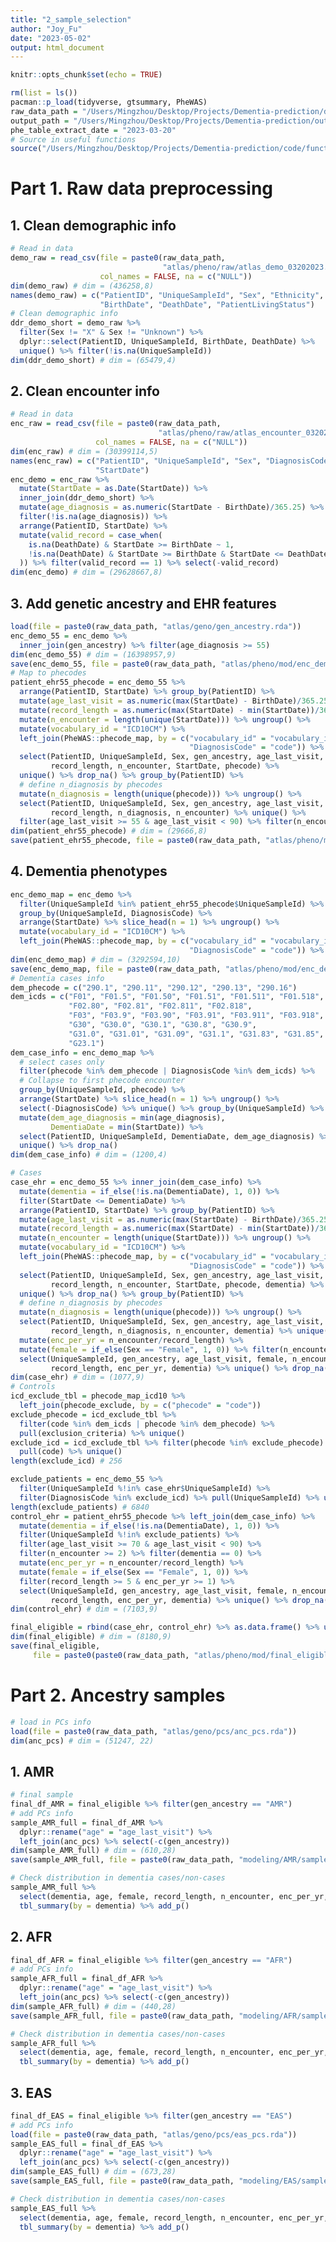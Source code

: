 ```yaml
---
title: "2_sample_selection"
author: "Joy_Fu"
date: "2023-05-02"
output: html_document
---
```


```r
knitr::opts_chunk$set(echo = TRUE)
```

```r
rm(list = ls())
pacman::p_load(tidyverse, gtsummary, PheWAS)
raw_data_path = "/Users/Mingzhou/Desktop/Projects/Dementia-prediction/data/"
output_path = "/Users/Mingzhou/Desktop/Projects/Dementia-prediction/output/"
phe_table_extract_date = "2023-03-20"
# Source in useful functions
source("/Users/Mingzhou/Desktop/Projects/Dementia-prediction/code/functions.R")
```

# Part 1. Raw data preprocessing
## 1. Clean demographic info
```r
# Read in data
demo_raw = read_csv(file = paste0(raw_data_path, 
                                  "atlas/pheno/raw/atlas_demo_03202023.csv"),
                    col_names = FALSE, na = c("NULL")) 
dim(demo_raw) # dim = (436258,8)
names(demo_raw) = c("PatientID", "UniqueSampleId", "Sex", "Ethnicity", "FirstRace", 
                    "BirthDate", "DeathDate", "PatientLivingStatus")
# Clean demographic info
ddr_demo_short = demo_raw %>% 
  filter(Sex != "X" & Sex != "Unknown") %>% 
  dplyr::select(PatientID, UniqueSampleId, BirthDate, DeathDate) %>% 
  unique() %>% filter(!is.na(UniqueSampleId))
dim(ddr_demo_short) # dim = (65479,4)
```

## 2. Clean encounter info
```r
# Read in data
enc_raw = read_csv(file = paste0(raw_data_path, 
                                 "atlas/pheno/raw/atlas_encounter_03202023.csv"),
                   col_names = FALSE, na = c("NULL")) 
dim(enc_raw) # dim = (30399114,5)
names(enc_raw) = c("PatientID", "UniqueSampleId", "Sex", "DiagnosisCode",
                   "StartDate")
enc_demo = enc_raw %>% 
  mutate(StartDate = as.Date(StartDate)) %>% 
  inner_join(ddr_demo_short) %>% 
  mutate(age_diagnosis = as.numeric(StartDate - BirthDate)/365.25) %>% 
  filter(!is.na(age_diagnosis)) %>% 
  arrange(PatientID, StartDate) %>% 
  mutate(valid_record = case_when(
    is.na(DeathDate) & StartDate >= BirthDate ~ 1,
    !is.na(DeathDate) & StartDate >= BirthDate & StartDate <= DeathDate ~ 1
  )) %>% filter(valid_record == 1) %>% select(-valid_record)
dim(enc_demo) # dim = (29628667,8)
```

## 3. Add genetic ancestry and EHR features
```r
load(file = paste0(raw_data_path, "atlas/geno/gen_ancestry.rda"))
enc_demo_55 = enc_demo %>% 
  inner_join(gen_ancestry) %>% filter(age_diagnosis >= 55) 
dim(enc_demo_55) # dim = (16398957,9)
save(enc_demo_55, file = paste0(raw_data_path, "atlas/pheno/mod/enc_demo_55.rda"))
# Map to phecodes
patient_ehr55_phecode = enc_demo_55 %>%
  arrange(PatientID, StartDate) %>% group_by(PatientID) %>% 
  mutate(age_last_visit = as.numeric(max(StartDate) - BirthDate)/365.25) %>% 
  mutate(record_length = as.numeric(max(StartDate) - min(StartDate))/365.25) %>% 
  mutate(n_encounter = length(unique(StartDate))) %>% ungroup() %>% 
  mutate(vocabulary_id = "ICD10CM") %>% 
  left_join(PheWAS::phecode_map, by = c("vocabulary_id" = "vocabulary_id",
                                        "DiagnosisCode" = "code")) %>% 
  select(PatientID, UniqueSampleId, Sex, gen_ancestry, age_last_visit,
         record_length, n_encounter, StartDate, phecode) %>% 
  unique() %>% drop_na() %>% group_by(PatientID) %>% 
  # define n_diagnosis by phecodes
  mutate(n_diagnosis = length(unique(phecode))) %>% ungroup() %>% 
  select(PatientID, UniqueSampleId, Sex, gen_ancestry, age_last_visit,
         record_length, n_diagnosis, n_encounter) %>% unique() %>% 
  filter(age_last_visit >= 55 & age_last_visit < 90) %>% filter(n_encounter >= 2) 
dim(patient_ehr55_phecode) # dim = (29666,8)
save(patient_ehr55_phecode, file = paste0(raw_data_path, "atlas/pheno/mod/patient_ehr55_phecode.rda"))
```

## 4. Dementia phenotypes
```r
enc_demo_map = enc_demo %>% 
  filter(UniqueSampleId %in% patient_ehr55_phecode$UniqueSampleId) %>% 
  group_by(UniqueSampleId, DiagnosisCode) %>% 
  arrange(StartDate) %>% slice_head(n = 1) %>% ungroup() %>% 
  mutate(vocabulary_id = "ICD10CM") %>% 
  left_join(PheWAS::phecode_map, by = c("vocabulary_id" = "vocabulary_id",
                                        "DiagnosisCode" = "code")) %>% unique()
dim(enc_demo_map) # dim = (3292594,10)
save(enc_demo_map, file = paste0(raw_data_path, "atlas/pheno/mod/enc_demo_map.rda"))
# Dementia cases info
dem_phecode = c("290.1", "290.11", "290.12", "290.13", "290.16")
dem_icds = c("F01", "F01.5", "F01.50", "F01.51", "F01.511", "F01.518",
             "F02.80", "F02.81", "F02.811", "F02.818", 
             "F03", "F03.9", "F03.90", "F03.91", "F03.911", "F03.918",
             "G30", "G30.0", "G30.1", "G30.8", "G30.9",
             "G31.0", "G31.01", "G31.09", "G31.1", "G31.83", "G31.85", 
             "G23.1")
dem_case_info = enc_demo_map %>% 
  # select cases only
  filter(phecode %in% dem_phecode | DiagnosisCode %in% dem_icds) %>% 
  # Collapse to first phecode encounter
  group_by(UniqueSampleId, phecode) %>% 
  arrange(StartDate) %>% slice_head(n = 1) %>% ungroup() %>% 
  select(-DiagnosisCode) %>% unique() %>% group_by(UniqueSampleId) %>% 
  mutate(dem_age_diagnosis = min(age_diagnosis),
         DementiaDate = min(StartDate)) %>% 
  select(PatientID, UniqueSampleId, DementiaDate, dem_age_diagnosis) %>% 
  unique() %>% drop_na()
dim(dem_case_info) # dim = (1200,4)

# Cases
case_ehr = enc_demo_55 %>% inner_join(dem_case_info) %>% 
  mutate(dementia = if_else(!is.na(DementiaDate), 1, 0)) %>% 
  filter(StartDate <= DementiaDate) %>% 
  arrange(PatientID, StartDate) %>% group_by(PatientID) %>% 
  mutate(age_last_visit = as.numeric(max(StartDate) - BirthDate)/365.25) %>% 
  mutate(record_length = as.numeric(max(StartDate) - min(StartDate))/365.25) %>% 
  mutate(n_encounter = length(unique(StartDate))) %>% ungroup() %>% 
  mutate(vocabulary_id = "ICD10CM") %>% 
  left_join(PheWAS::phecode_map, by = c("vocabulary_id" = "vocabulary_id",
                                        "DiagnosisCode" = "code")) %>% 
  select(PatientID, UniqueSampleId, Sex, gen_ancestry, age_last_visit,
         record_length, n_encounter, StartDate, phecode, dementia) %>% ungroup() %>% 
  unique() %>% drop_na() %>% group_by(PatientID) %>% 
  # define n_diagnosis by phecodes
  mutate(n_diagnosis = length(unique(phecode))) %>% ungroup() %>% 
  select(PatientID, UniqueSampleId, Sex, gen_ancestry, age_last_visit,
         record_length, n_diagnosis, n_encounter, dementia) %>% unique() %>% 
  mutate(enc_per_yr = n_encounter/record_length) %>% 
  mutate(female = if_else(Sex == "Female", 1, 0)) %>% filter(n_encounter >= 2) %>% 
  select(UniqueSampleId, gen_ancestry, age_last_visit, female, n_encounter, n_diagnosis,
         record_length, enc_per_yr, dementia) %>% unique() %>% drop_na()
dim(case_ehr) # dim = (1077,9)
# Controls
icd_exclude_tbl = phecode_map_icd10 %>% 
  left_join(phecode_exclude, by = c("phecode" = "code"))
exclude_phecode = icd_exclude_tbl %>% 
  filter(code %in% dem_icds | phecode %in% dem_phecode) %>% 
  pull(exclusion_criteria) %>% unique()
exclude_icd = icd_exclude_tbl %>% filter(phecode %in% exclude_phecode) %>% 
  pull(code) %>% unique()
length(exclude_icd) # 256

exclude_patients = enc_demo_55 %>% 
  filter(UniqueSampleId %!in% case_ehr$UniqueSampleId) %>% 
  filter(DiagnosisCode %in% exclude_icd) %>% pull(UniqueSampleId) %>% unique()
length(exclude_patients) # 6840
control_ehr = patient_ehr55_phecode %>% left_join(dem_case_info) %>% 
  mutate(dementia = if_else(!is.na(DementiaDate), 1, 0)) %>% 
  filter(UniqueSampleId %!in% exclude_patients) %>%
  filter(age_last_visit >= 70 & age_last_visit < 90) %>% 
  filter(n_encounter >= 2) %>% filter(dementia == 0) %>% 
  mutate(enc_per_yr = n_encounter/record_length) %>% 
  mutate(female = if_else(Sex == "Female", 1, 0)) %>% 
  filter(record_length >= 5 & enc_per_yr >= 1) %>%
  select(UniqueSampleId, gen_ancestry, age_last_visit, female, n_encounter, n_diagnosis,
         record_length, enc_per_yr, dementia) %>% unique() %>% drop_na()
dim(control_ehr) # dim = (7103,9)
```

```r
final_eligible = rbind(case_ehr, control_ehr) %>% as.data.frame() %>% unique()
dim(final_eligible) # dim = (8180,9)
save(final_eligible, 
     file = paste0(paste0(raw_data_path, "atlas/pheno/mod/final_eligible.rda")))
```


# Part 2. Ancestry samples
```r
# load in PCs info
load(file = paste0(raw_data_path, "atlas/geno/pcs/anc_pcs.rda"))
dim(anc_pcs) # dim = (51247, 22)
```

## 1. AMR
```r
# final sample
final_df_AMR = final_eligible %>% filter(gen_ancestry == "AMR")
# add PCs info
sample_AMR_full = final_df_AMR %>% 
  dplyr::rename("age" = "age_last_visit") %>% 
  left_join(anc_pcs) %>% select(-c(gen_ancestry))
dim(sample_AMR_full) # dim = (610,28)
save(sample_AMR_full, file = paste0(raw_data_path, "modeling/AMR/sample_AMR_full.rda"))
```

```r
# Check distribution in dementia cases/non-cases
sample_AMR_full %>% 
  select(dementia, age, female, record_length, n_encounter, enc_per_yr, n_diagnosis) %>% 
  tbl_summary(by = dementia) %>% add_p()
```


## 2. AFR
```r
final_df_AFR = final_eligible %>% filter(gen_ancestry == "AFR") 
# add PCs info
sample_AFR_full = final_df_AFR %>% 
  dplyr::rename("age" = "age_last_visit") %>% 
  left_join(anc_pcs) %>% select(-c(gen_ancestry))
dim(sample_AFR_full) # dim = (440,28)
save(sample_AFR_full, file = paste0(raw_data_path, "modeling/AFR/sample_AFR_full.rda"))
```

```r
# Check distribution in dementia cases/non-cases
sample_AFR_full %>% 
  select(dementia, age, female, record_length, n_encounter, enc_per_yr, n_diagnosis) %>% 
  tbl_summary(by = dementia) %>% add_p()
```

## 3. EAS
```r
final_df_EAS = final_eligible %>% filter(gen_ancestry == "EAS") 
# add PCs info
load(file = paste0(raw_data_path, "atlas/geno/pcs/eas_pcs.rda"))
sample_EAS_full = final_df_EAS %>% 
  dplyr::rename("age" = "age_last_visit") %>% 
  left_join(anc_pcs) %>% select(-c(gen_ancestry))
dim(sample_EAS_full) # dim = (673,28)
save(sample_EAS_full, file = paste0(raw_data_path, "modeling/EAS/sample_EAS_full.rda"))
```

```r
# Check distribution in dementia cases/non-cases
sample_EAS_full %>% 
  select(dementia, age, female, record_length, n_encounter, enc_per_yr, n_diagnosis) %>% 
  tbl_summary(by = dementia) %>% add_p()
```




